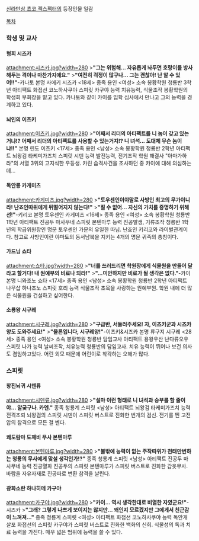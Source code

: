 [[신라만상 쵸코 젝스팩터]]의 등장인물 일람

[[목차]]
=== 학생 및 교사 ===
==== 형희 시즈카 ====
attachment:시즈카.jpg?width=280
>'''"그는 위험해... 자유롭게 놔두면 호랑이를 방사해두는 격이나 마찬가지에요."'''
>'''"여전히 걱정이 많구나... 그는 괜찮아! 난 알 수 있어!!"'''-카나토
본명 사에키 시즈카 <18세>
종족 용인 <여성>
소속 봉황학원 청룡반 3학년
아티팩트 화접선 코노하사쿠야
스피릿 카구야
능력 치유능력, 식물조작
봉황학원의 학생회 부회장을 맡고 있다. 카나토와 같이 카이를 입학 심사에서 만나고 그의 능력을 경계하고 있다.
==== 뇌인의 이츠키 ====
attachment:이츠키.jpg?width=280
>'''"어째서 리더의 아티팩트를 니 놈이 갖고 있는거냐!? 어째서 리더의 아티팩트를 사용할 수 있는거지!? 니 녀석... 도대체 무슨 놈이냐!!"'''
본명 린도 이츠키 <17세>
종족 용인 <남성>
소속 봉황학원 청룡반 2학년
아티팩트 뇌왕검 타케미가즈치
스피릿 시덴
능력 발전능력, 전기조작
학원 해결사 "아마가하라"의 서열 3위의 고지식한 우등생. 카린 습격사건을 조사하던 중 카이에 대해 의심하는데...
==== 독안룡 카게미츠 ====
attachment:카게미츠.jpg?width=280
>'''"토우센인이야말로 사방인 최고의 무가이니라! 난죠인따위에게 뒤떨어지지 않는다!"'''
>'''"질 수 없어... 자신의 가치를 증명하기 위해선!"'''-키리코
본명 토우센인 카게미츠 <16세>
종족 용인 <여성>
소속 봉황학원 청룡반 1학년
아티팩트 진공두 마사무네
스피릿 본텐마루
능력 진공발생, 기류조작
청룡반 1학년의 학급위원장인 명문 토우센인 가문의 유일한 따님. 난죠인 키리코와 라이벌관계이다. 참고로 사방인이란 야마토의 동서남북을 지키는 4개의 명문 귀족의 총칭이다.
==== 가드닝 쇼타 ====
attachment:쇼타.jpg?width=280
>'''"너를 쓰러뜨리면 학원장에게 식물원을 만들어 달라고 할거다! 내 원예부의 비료나 되라!"'''
>'''"...미안하지만 비료가 될 생각은 없다."'''-카이
본명 니와조노 쇼타 <17세>
종족 용인 <남성>
소속 봉황학원 청룡반 2학년
아티팩트 나무삽 하나조노
스피릿 호리
능력 식물조작
초목을 사랑하는 원예부원. 학원 내에 더 많은 식물원을 건설하고 싶어한다.
==== 소룡왕 시구레 ====
attachment:시구레.jpg?width=280
>'''"구급반, 서둘러주세요! 자, 이츠키군과 시즈카양도 도와주세요!"'''
>'''"물론입니다, 시구레양!"'''-이츠키&시즈카
본명 류구지 시구레 <28세>
종족 용인 <여성>
소속 봉황학원 청룡반 담임교사
아티팩트 용왕우산 난다류오우
스피릿 나가
능력 날씨조작, 치유능력 
청룡반의 담임교사. 치유 능력이 뛰어나 보건 의사도 겸임하고있다. 어린 외모 때문에 어린이로 착각하는 오해가 많다.
=== 스피릿 ===
==== 창진뇌귀 시덴류 ====
attachment:시덴류.jpg?width=280
>'''"설마 이런 형태로 니 녀석과 승부를 할 줄이야... 얄궂구나. 카엔."'''
종족 청룡계 스피릿 <남성>
아티팩트 뇌왕검 타케미가즈치
능력 전격초뢰
뇌왕검의 스피릿 시덴이 스피릿 버스트로 진화한 번개의 검신. 전기를 띈 고전압의 참격으로 모든 걸 벤다.
==== 쾌도람마 도깨비 무사 본텐마루 ====
attachment:본텐마루.jpg?width=280
>'''"불밖에 능력이 없는 주작따위가 천태만변하는 청룡의 무사에게 맞설 생각인가!?"'''
종족 청룡계 스피릿 <남성>
아티팩트 진공두 마사무네
능력 진공열파
진공두의 스피릿 본텐마루가 스피릿 버스트로 진화한 갑옷무사. 바람을 자유자재로 진공파로 변환 참격을 날린다.
==== 광화소란 하나히메 카구야 ====
attachment:카구야.jpg?width=280
>'''"카이... 역시 생각한대로 비열한 자였군요!"'''-시즈카
>'''"그래? 그렇게 나쁘게 보이지는 않지만... 왜인지 모르겠지만 그에게서 친근감이 느껴져..."'''
종족 청룡계 스피릿 <여성>
아티팩트 화접선 코노하사쿠야
능력 독안개 살포
화접선의 스피릿 카구야가 스피릿 버스트로 진화한 백화의 신희. 식물성의 독과 치료 능력을 가진다. 매우 넓은 범위에 능력을 쓸 수 있다.
